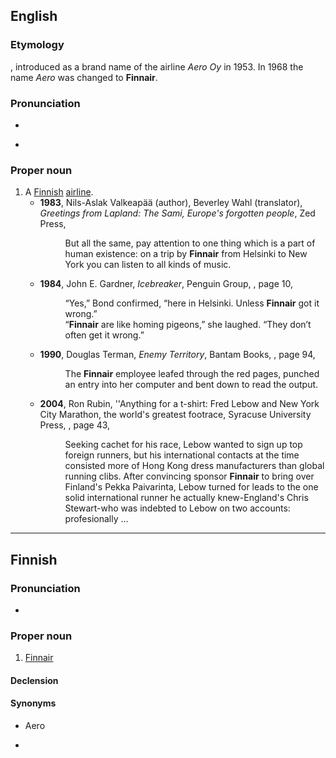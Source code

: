 ==English==
{{wikipedia|lang=en}}

===Etymology===
{{compound|en|Finn|air}}, introduced as a brand name of the airline ''Aero Oy'' in 1953. In 1968 the name ''Aero'' was changed to '''Finnair'''.

===Pronunciation===
* {{IPA|en|/fɪ.nɛə(ɹ)/}}
* {{homophones|en|thin air}} {{qualifier|in accents with th-fronting}}

===Proper noun===
{{en-proper noun}}

# A [[Finnish]] [[airline]].
#* '''1983''', Nils-Aslak Valkeapää (author), Beverley Wahl (translator), ''Greetings from Lapland: The Sami, Europe's forgotten people'', Zed Press,
#*: But all the same, pay attention to one thing which is a part of human existence: on a trip by '''Finnair''' from Helsinki to New York you can listen to all kinds of music.
#* '''1984''', John E. Gardner, ''Icebreaker'', Penguin Group, {{ISBN|0425067645}}, page 10,
#*: “Yes,” Bond confirmed, “here in Helsinki. Unless '''Finnair''' got it wrong.”
#*: “'''Finnair''' are like homing pigeons,” she laughed. “They don’t often get it wrong.”
#* '''1990''', Douglas Terman, ''Enemy Territory'', Bantam Books, {{ISBN|0553286137}}, page 94,
#*: The '''Finnair''' employee leafed through the red pages, punched an entry into her computer and bent down to read the output.
#* '''2004''', Ron Rubin, ''Anything for a t-shirt: Fred Lebow and New York City Marathon, the world's greatest footrace, Syracuse University Press, {{ISBN|0815608063}}, page 43,
#*: Seeking cachet for his race, Lebow wanted to sign up top foreign runners, but his international contacts at the time consisted more of Hong Kong dress manufacturers than global running clibs. After convincing sponsor '''Finnair''' to bring over Finland's Pekka Paivarinta, Lebow turned for leads to the one solid international runner he actually knew-England's Chris Stewart-who was indebted to Lebow on two accounts: profesionally ...

----

==Finnish==
{{wikipedia|lang=fi}}

===Pronunciation===
* {{fi-IPA}}

===Proper noun===
{{fi-proper noun}}

# [[Finnair#English|Finnair]]

====Declension====
{{fi-decl-risti|n=sg|i=0|Finnair|||a}}

====Synonyms====
* Aero {{qualifier|archaic, name used until 1968}}
* {{l|fi|Finski}} {{qualifier|colloquial}}
